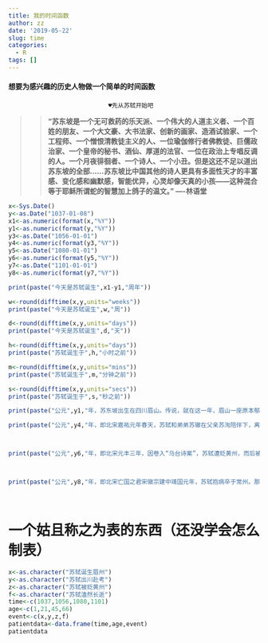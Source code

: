 ```yaml
---
title: 我的时间函数
author: zz
date: '2019-05-22'
slug: time
categories:
  - R
tags: []
---
```

#### 想要为感兴趣的历史人物做一个简单的时间函数

                                ♥先从苏轼开始吧
>>**"苏东坡是一个无可救药的乐天派、一个伟大的人道主义者、一个百姓的朋友、一个大文豪、大书法家、创新的画家、造酒试验家、一个工程师、一个憎恨清教徒主义的人、一位瑜伽修行者佛教徒、巨儒政治家、一个皇帝的秘书、酒仙、厚道的法官、一位在政治上专唱反调的人。一个月夜徘徊者、一个诗人、一个小丑。但是这还不足以道出苏东坡的全部……苏东坡比中国其他的诗人更具有多面性天才的丰富感、变化感和幽默感，智能优异，心灵却像天真的小孩——这种混合等于耶稣所谓蛇的智慧加上鸽子的温文。"                                                                                                                                                                 ----林语堂**
                                                                     
                                                                      
```r
x<-Sys.Date()
y<-as.Date("1037-01-08")
x1<-as.numeric(format(x,"%Y"))
y1<-as.numeric(format(y,"%Y"))
y3<-as.Date("1056-01-01")
y4<-as.numeric(format(y3,"%Y"))
y5<-as.Date("1080-01-01")
y6<-as.numeric(format(y5,"%Y"))
y7<-as.Date("1101-01-01")
y8<-as.numeric(format(y7,"%Y"))

print(paste("今天是苏轼诞生",x1-y1,"周年"))
```


```r

w<-round(difftime(x,y,units="weeks"))
print(paste("今天是苏轼诞生",w,"周"))

d<-round(difftime(x,y,units="days"))
print(paste("今天是苏轼诞生",d,"天"))

h<-round(difftime(x,y,units="days"))
print(paste("苏轼诞生于",h,"小时之前"))

m<-round(difftime(x,y,units="mins"))
print(paste("苏轼诞生于",m,"分钟之前"))

s<-round(difftime(x,y,units="secs"))
print(paste("苏轼诞生于",s,"秒之前"))
```


```r
print(paste("公元",y1,"年，苏东坡出生在四川眉山。传说，就在这一年，眉山一座原本郁郁葱葱的大山，不知为何，突然花草凋零、树木枯萎。民间有言：”眉山出三苏，草木为之枯"))
```




```r
print(paste("公元",y4,"年，即北宋嘉祐元年春天，苏轼和弟弟苏辙在父亲苏洵陪伴下，离家出川，前往汴京参加科考.阴差阳错之下成为次年科考第二名"))



print(paste("公元",y6,"年，即北宋元丰三年，因卷入“乌台诗案”，苏轼遭贬黄州，而后被一贬再贬。这是苏轼仕途之“落”,际遇之悲，但我们的苏子向来不是因时运不齐而垂头丧气之人，正是在黄州，有了“竹杖芒鞋轻胜马，谁怕？一蓑烟雨任平生”，有了“突然浪起，掀舞一叶白头翁”，有了“人生如梦，一樽还酹江月”，降下了官阶，却升起了千古词人苏东坡。"))



print(paste("公元",y8,"年，即北宋亡国之君宋徽宗建中靖国元年，苏轼抱病卒于常州。那个生性放达、为人率真、好交友、好美食、好品茗，亦雅好游山林的苏子，作别了世间，慢慢隐入时间的画卷。斯人已逝，但其传达出的那份独一无二的精神品质从未败于岁月，而是时时刻刻在诸多国人心中闪耀。有人说，李白是仙，不染烟火于人间，而苏轼从始至终都在人间。不论岁月如何流转，他始终被时光记挂着，只因为他是苏子，是在人间行走的苏东坡。"))




```

# 一个姑且称之为表的东西（还没学会怎么制表）

```r
x<-as.character("苏轼诞生眉州")
y<-as.character("苏轼出川赴考")
z<-as.character("苏轼被贬黄州")
f<-as.character("苏轼溘然长逝")
time<-c(1037,1056,1080,1101)
age<-c(1,21,45,66)
event<-c(x,y,z,f)
patientdata<-data.frame(time,age,event)
patientdata
```



